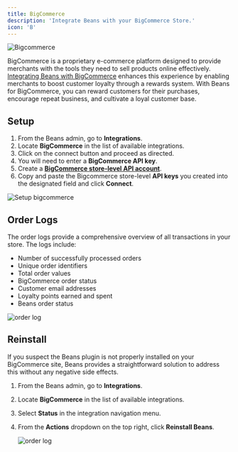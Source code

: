 ```yaml
---
title: BigCommerce
description: 'Integrate Beans with your BigCommerce Store.'
icon: 'B'
---
```


<Frame>
  <img
    src="/assets/images/integrations/bigcommerce/hero.webp"
    alt="Bigcommerce"
    title="Bigcommerce"
    style={{ borderRadius: '0.5rem' }}
  />
</Frame>

BigCommerce is a proprietary e-commerce platform designed to provide merchants with the tools
they need to sell products online effectively.
[Integrating Beans with BigCommerce](https://www.trybeans.com/integrations/trellis:bigcommerce)
enhances this experience by enabling merchants to boost customer loyalty through a rewards
system. With Beans for BigCommerce, you can reward customers for their purchases, encourage
repeat business, and cultivate a loyal customer base.

## Setup

1. From the Beans admin, go to **Integrations**.
2. Locate **BigCommerce** in the list of available integrations.
3. Click on the connect button and proceed as directed.
4. You will need to enter a **BigCommerce API key**.
5. Create a [**BigCommerce store-level API account**](https://support.bigcommerce.com/s/article/Store-API-Accounts#creating).
6. Copy and paste the Bigcommerce store-level **API keys** you created into the designated field and click **Connect**.

<Frame>
  <img
    src="/assets/images/integrations/bigcommerce/setup.gif"
    alt="Setup bigcommerce"
    style={{ borderRadius: '0.5rem' }}
  />
</Frame>

## Order Logs

The order logs provide a comprehensive overview of all transactions in your store. The logs include:
- Number of successfully processed orders
- Unique order identifiers
- Total order values
- BigCommerce order status
- Customer email addresses
- Loyalty points earned and spent
- Beans order status

<Frame>
  <img
    src="/assets/images/integrations/bigcommerce/order-logs.webp"
    alt="order log"
    style={{ borderRadius: '0.5rem' }}
  />
</Frame>

## Reinstall

If you suspect the Beans plugin is not properly installed on your BigCommerce site, Beans
provides a straightforward solution to address this without any negative side effects.

1. From the Beans admin, go to **Integrations**.
2. Locate **BigCommerce** in the list of available integrations.
3. Select **Status** in the integration navigation menu.
4. From the **Actions** dropdown on the top right, click **Reinstall Beans**.

   <Frame>
     <img
       src="/assets/images/integrations/bigcommerce/Reinstall.gif"
       alt="order log"
       style={{ borderRadius: '0.5rem' }}
     />
   </Frame>
